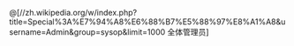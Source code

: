 {{humor}}<includeonly><span style="display:none">
[[:User:Alberth2]]
[[:User:Alexander Misel]]
[[:User:Alexsh]]
[[:User:Alltonight]]
[[:User:Antigng]]
[[:User:Aoke1989]]
[[:User:Aotfs2013]]
[[:User:Bencmq]]
[[:User:Bluedeck]]
[[:User:BrockF5]]
[[:User:Cdip150]]
[[:User:Ch.Andrew]]
[[:User:Chiefwei]]
[[:User:Cloudcolors]]
[[:User:Cp111]]
[[:User:DreamLiner]]
[[:User:Father vice]]
[[:User:Ffaarr]]
[[:User:Gakmo]]
[[:User:Gzdavidwong]]
[[:User:Hat600]]
[[:User:Htchien]]
[[:User:Iokseng]]
[[:User:Jasonzhuocn]]
[[:User:Jimmy Xu]]
[[:User:Jusjih]]
[[:User:KOKUYO]]
[[:User:Kalicine730]]
[[:User:Kallgan]]
[[:User:Kegns]]
[[:User:Kevinhksouth]]
[[:User:Koika]]
[[:User:Kolyma]]
[[:User:Kuailong]]
[[:User:Kuon.Haku]]
[[:User:Lakokat]]
[[:User:Lanwi1]]
[[:User:Liangent]]
[[:User:Manchiu]]
[[:User:Minghong]]
[[:User:Mongol]]
[[:User:Munford]]
[[:User:Mys 721tx]]
[[:User:Nbfreeh]]
[[:User:Nlu]]
[[:User:Outlookxp]]
[[:User:Pedist]]
[[:User:SElephant]]
[[:User:Seasurfer]]
[[:User:Shinjiman]]
[[:User:Shizhao]]
[[:User:Stang]]
[[:User:Stewart]]
[[:User:Subscriptshoe9]]
[[:User:T.A Shirakawa]]
[[:User:Techyan]]
[[:User:Tigerzeng]]
[[:User:Wcam]]
[[:User:WhitePhosphorus]]
[[:User:Wing]]
[[:User:Wong128hk]]
[[:User:Wright.one]]
[[:User:Ws227]]
[[:User:Xiplus]]
[[:User:Yhz1221]]
[[:User:Zy26]]
[[:User:乌拉跨氪]]
[[:User:人神之间]]
[[:User:唐戈]]
[[:User:妙詩人]]
[[:User:春卷柯南]]
[[:User:武藏]]
[[:User:淺藍雪]]
[[:User:燃玉]]
[[:User:霧島聖]]
</span><span class="plainlinks">@[//zh.wikipedia.org/w/index.php?title=Special%3A%E7%94%A8%E6%88%B7%E5%88%97%E8%A1%A8&username=Admin&group=sysop&limit=1000 全体管理员]</span></includeonly><noinclude>
{{documentation}}
</noinclude>